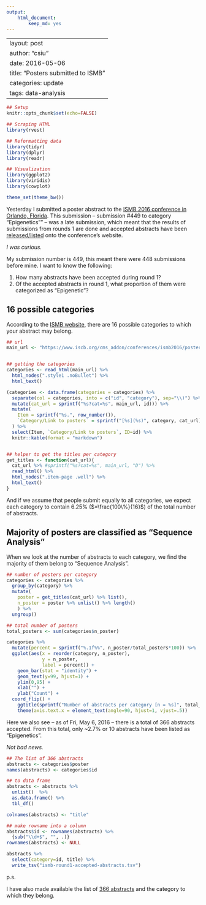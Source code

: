 ```yaml
---
output:
    html_document:
        keep_md: yes
---
```

---
layout: post
author: "csiu"
date: 2016-05-06
title: "Posters submitted to ISMB"
categories: update
tags: data-analysis
---
```r
## Setup
knitr::opts_chunk$set(echo=FALSE)
```

```r
## Scraping HTML
library(rvest)

## Reformatting data
library(tidyr)
library(dplyr)
library(readr)

## Visualization
library(ggplot2)
library(viridis)
library(cowplot)

theme_set(theme_bw())
```

Yesterday I submitted a poster abstract to the [ISMB 2016 conference in Orlando, Florida](https://www.iscb.org/ismb2016). This submission -- submission #449 to category "Epigenetics"" -- was a late submission, which meant that the results of submissions from rounds 1 are done and accepted abstracts have been [released/listed](https://www.iscb.org/cms_addon/conferences/ismb2016/posterlist.php) onto the conference’s website.

*I was curious.*

My submission number is 449, this meant there were 448 submissions before mine. I want to know the following:

1. How many abstracts have been accepted during round 1?
2. Of the accepted abstracts in round 1, what proportion of them were categorized as "Epigenetic"?

## 16 possible categories

According to the [ISMB website](https://www.iscb.org/cms_addon/conferences/ismb2016/posterlist.php), there are 16 possible categories to which your abstract may belong.

```r
## url
main_url <- "https://www.iscb.org/cms_addon/conferences/ismb2016/posterlist.php"


## getting the categories
categories <- read_html(main_url) %>% 
  html_nodes(".style1 .noBullet") %>% 
  html_text() 

(categories <- data.frame(categories = categories) %>%
  separate(col = categories, into = c("id", "category"), sep="\\)") %>%
  mutate(cat_url = sprintf("%s?cat=%s", main_url, id))) %>%
  mutate(
    Item = sprintf("%s.", row_number()),
    `Category/Link to posters` = sprintf("[%s](%s)", category, cat_url)
  ) %>%
  select(Item, `Category/Link to posters`, ID=id) %>%
  knitr::kable(format = "markdown")


## helper to get the titles per category
get_titles <- function(cat_url){
  cat_url %>% #sprintf("%s?cat=%s", main_url, "D") %>%
  read_html() %>%
  html_nodes(".item-page .well") %>%
  html_text()
}
```

And if we assume that people submit equally to all categories, we expect each category to contain 6.25% ($=\frac{100\%}{16}$) of the total number of abstracts.

## Majority of posters are classified as "Sequence Analysis"

When we look at the number of abstracts to each category, we find the majority of them belong to "Sequence Analysis".

```r
## number of posters per category
categories <- categories %>% 
  group_by(category) %>%
  mutate(
    poster = get_titles(cat_url) %>% list(),
    n_poster = poster %>% unlist() %>% length()
    ) %>% 
  ungroup()

## total number of posters
total_posters <- sum(categories$n_poster)
```

```r
categories %>%
  mutate(percent = sprintf("%.1f%%", n_poster/total_posters*100)) %>%
  ggplot(aes(x = reorder(category, n_poster),
             y = n_poster,
             label = percent)) +
    geom_bar(stat = "identity") +
    geom_text(y=99, hjust=1) +
    ylim(0,95) +
    xlab("") +
    ylab("Count") +
  coord_flip() +
    ggtitle(sprintf("Number of abstracts per category [n = %s]", total_posters)) +
    theme(axis.text.x = element_text(angle=90, hjust=1, vjust=.5))
```

Here we also see -- as of Fri, May 6, 2016 -- there is a total of 366 abstracts accepted. From this total, only ~2.7% or 10 abstracts have been listed as "Epigenetics". 

*Not bad news.*

```r
## The list of 366 abstracts
abstracts <- categories$poster
names(abstracts) <- categories$id

## to data frame
abstracts <- abstracts %>% 
  unlist()  %>% 
  as.data.frame() %>% 
  tbl_df()

colnames(abstracts) <- "title"

## make rowname into a column
abstracts$id <- rownames(abstracts) %>% 
  {sub("\\d+$", "", .)}
rownames(abstracts) <- NULL

abstracts %>% 
  select(category=id, title) %>%
  write_tsv("ismb-round1-accepted-abstracts.tsv")
```

p.s.

I have also made available the list of [366 abstracts](https://gist.github.com/csiu/b61c628478cfb57e2e7da91be7f88446) and the category to which they belong.